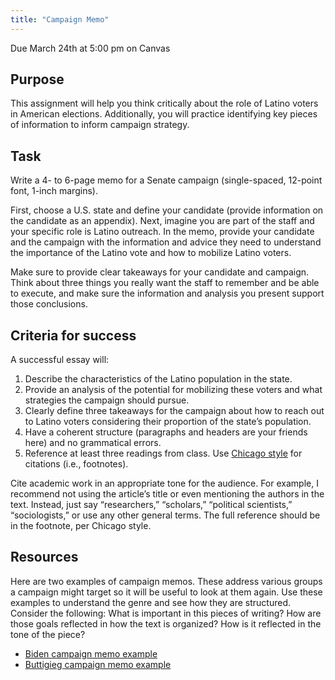 ```yaml
---
title: "Campaign Memo"
---
```


:::{.callout-important}
Due March 24th at 5:00 pm on Canvas
:::

## Purpose

This assignment will help you think critically about the role of Latino voters in American elections. Additionally, you will practice identifying key pieces of information to inform campaign strategy.

## Task

Write a 4- to 6-page memo for a Senate campaign (single-spaced, 12-point font, 1-inch margins). 

First, choose a U.S. state and define your candidate (provide information on the candidate as an appendix). Next, imagine you are part of the staff and your specific role is Latino outreach. In the memo, provide your candidate and the campaign with the information and advice they need to understand the importance of the Latino vote and how to mobilize Latino voters.

Make sure to provide clear takeaways for your candidate and campaign. Think about three things you really want the staff to remember and be able to execute, and make sure the information and analysis you present support those conclusions.


## Criteria for success

A successful essay will:

1. Describe the characteristics of the Latino population in the state.
2. Provide an analysis of the potential for mobilizing these voters and what strategies the campaign should pursue.
3. Clearly define three takeaways for the campaign about how to reach out to Latino voters considering their proportion of the state's population.
4. Have a coherent structure (paragraphs and headers are your friends here) and no grammatical errors.
5. Reference at least three readings from class. Use [Chicago style](https://politics.ucsc.edu/undergraduate/chicago%20style%20guide.pdf) for citations (i.e., footnotes). 

Cite academic work in an appropriate tone for the audience. For example, I recommend not using the article's title or even mentioning the authors in the text. Instead, just say "researchers," "scholars," "political scientists," "sociologists," or use any other general terms. The full reference should be in the footnote, per Chicago style. 


## Resources

Here are two examples of campaign memos. These address various groups a campaign might target so it will be useful to look at them again. Use these examples to understand the genre and see how they are structured. Consider the following: What is important in this pieces of writing? How are those goals reflected in how the text is organized? How is it reflected in the tone of the piece?

- [Biden campaign memo example](https://www.wispolitics.com/2020/biden-campaign-memo)
- [Buttigieg campaign memo example](https://www.documentcloud.org/documents/6785938-Path-to-Nomination.html)





